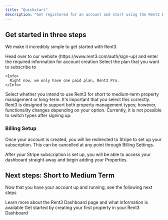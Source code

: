 ```yaml
---
title: "Quickstart"
description: "Get registered for an account and start using the Rent3 Dashboard"
---
```


## Get started in three steps

We make it incredibly simple to get started with Rent3.

<Steps>
  <Step title="Account Creation">
    Head over to our website (https://www.rent3.com/auth/sign-up) and enter the required information for account creation
  </Step>
  <Step title="Plan Selection">
    Select the plan that you want to subscribe to

    <Info>
      Right now, we only have one paid plan, Rent3 Pro.
    </Info>
  </Step>
  <Step title="Property Management Type">
    Select whether you intend to use Rent3 for short to medium-term property management or long-term.
  </Step>
</Steps>

<Tip>
  It's important that you select this correctly. Rent3 is designed to support both property management types; however, functionality changes depending on your option. Currently, it is not possible to switch types after signing up.
</Tip>

### Billing Setup

Once your account is created, you will be redirected to Stripe to set up your subscription. This can be cancelled at any point through Billing Settings.

After your Stripe subscription is set up, you will be able to access your dashboard straight away and begin adding your Properties.

## Next steps: Short to Medium Term

Now that you have your account up and running, see the following next steps

<CardGroup cols={2}>
  <Card title="Dashboard" icon="chart-area" href="/short-to-medium/dashboard">
    Learn more about the Rent3 Dashboard page and what information is available
  </Card>
  <Card title="Create Your First Property" icon="building" href="/short-to-medium/properties/create">
    Get started by creating your first property in your Rent3 Dashboard
  </Card>
</CardGroup>